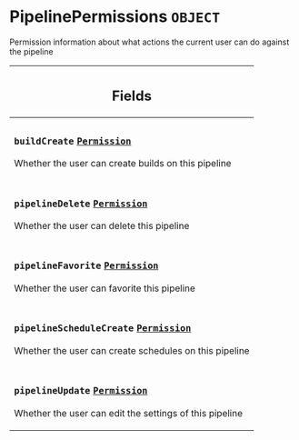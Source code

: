 <!--
  _____   ____    _   _  ____ _______   ______ _____ _____ _______
  |  __  / __   |  | |/ __ __   __| |  ____|  __ _   _|__   __|
  | |  | | |  | | |  | | |  | | | |    | |__  | |  | || |    | |
  | |  | | |  | | | . ` | |  | | | |    |  __| | |  | || |    | |
  | |__| | |__| | | |  | |__| | | |    | |____| |__| || |_   | |
  |_____/ ____/  |_| _|____/  |_|    |______|_____/_____|  |_|
  This file is auto-generated by script/generate_graphql_api_content.sh,
  please build the schema.json by running `rails api:graph:export`
  with https://github.com/buildkite/buildkite/,
  replace the content in data/graphql_data_schema.json
  and run the generation script `./scripts/generate-graphql-api-content.sh`.
-->
<!-- vale off -->
<h1 class="has-pills" data-algolia-exclude>
  PipelinePermissions
  <span class="pill pill--object pill--normal-case pill--large"><code>OBJECT</code></span>
</h1>
<!-- vale on -->

<p>
  Permission information about what actions the current user can do against the
  pipeline
</p>

<table class="responsive-table responsive-table--single-column-rows">
  <thead>
    <th>
      <h2 data-algolia-exclude>Fields</h2>
    </th>
  </thead>
  <tbody>
    <tr>
      <td>
        <h3 class="is-small has-pills">
          <code>buildCreate</code>
          <a
            href="/docs/apis/graphql/schemas/object/permission"
            class="pill pill--object pill--normal-case pill--medium"
            title="Go to OBJECT Permission"
          >
            <code>Permission</code>
          </a>
        </h3>
        <p>Whether the user can create builds on this pipeline</p>
      </td>
    </tr>
    <tr>
      <td>
        <h3 class="is-small has-pills">
          <code>pipelineDelete</code>
          <a
            href="/docs/apis/graphql/schemas/object/permission"
            class="pill pill--object pill--normal-case pill--medium"
            title="Go to OBJECT Permission"
          >
            <code>Permission</code>
          </a>
        </h3>
        <p>Whether the user can delete this pipeline</p>
      </td>
    </tr>
    <tr>
      <td>
        <h3 class="is-small has-pills">
          <code>pipelineFavorite</code>
          <a
            href="/docs/apis/graphql/schemas/object/permission"
            class="pill pill--object pill--normal-case pill--medium"
            title="Go to OBJECT Permission"
          >
            <code>Permission</code>
          </a>
        </h3>
        <p>Whether the user can favorite this pipeline</p>
      </td>
    </tr>
    <tr>
      <td>
        <h3 class="is-small has-pills">
          <code>pipelineScheduleCreate</code>
          <a
            href="/docs/apis/graphql/schemas/object/permission"
            class="pill pill--object pill--normal-case pill--medium"
            title="Go to OBJECT Permission"
          >
            <code>Permission</code>
          </a>
        </h3>
        <p>Whether the user can create schedules on this pipeline</p>
      </td>
    </tr>
    <tr>
      <td>
        <h3 class="is-small has-pills">
          <code>pipelineUpdate</code>
          <a
            href="/docs/apis/graphql/schemas/object/permission"
            class="pill pill--object pill--normal-case pill--medium"
            title="Go to OBJECT Permission"
          >
            <code>Permission</code>
          </a>
        </h3>
        <p>Whether the user can edit the settings of this pipeline</p>
      </td>
    </tr>
  </tbody>
</table>

